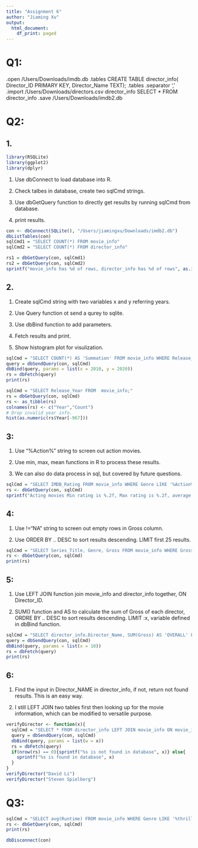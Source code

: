 ```yaml
---
title: "Assignment 6"
author: "Jiaming Xu"
output:
  html_document:
    df_print: paged
---
```


# Q1: 

.open /Users/Downloads/imdb.db
.tables
CREATE TABLE director_info(
Director_ID PRIMARY KEY,
Director_Name TEXT);
.tables
.separator ','
.import /Users/Downloads/directors.csv director_info
SELECT * FROM director_info
.save /Users/Downloads/imdb2.db

# Q2:

## 1.

```r
library(RSQLite)
library(ggplot2)
library(dplyr)
```

1. Use dbConnect to load database into R.

2. Check talbes in database, create two sqlCmd strings.

3. Use dbGetQuery function to directly get results by running sqlCmd from database.

4. print results.

```r
con <- dbConnect(SQLite(), "/Users/jiamingxu/Downloads/imdb2.db")
dbListTables(con)
sqlCmd1 = "SELECT COUNT(*) FROM movie_info"
sqlCmd2 = "SELECT COUNT(*) FROM director_info"

rs1 = dbGetQuery(con, sqlCmd1)
rs2 = dbGetQuery(con, sqlCmd2)
sprintf("movie_info has %d of rows, director_info has %d of rows", as.integer(rs1), as.integer(rs2))

```

## 2.

1. Create sqlCmd string with two variables x and y referring years.

2. Use Query function ot send a qurey to sqlite.

3. Use dbBind function to add parameters.

4. Fetch results and print.

5. Show histogram plot for visulization. 

```r
sqlCmd = "SELECT COUNT(*) AS 'Summation' FROM movie_info WHERE Release_Year >= :x AND Release_Year <= :y"
query = dbSendQuery(con, sqlCmd)
dbBind(query, params = list(x = 2010, y = 2020))
rs = dbFetch(query)
print(rs)

sqlCmd = "SELECT Release_Year FROM	movie_info;"
rs = dbGetQuery(con, sqlCmd) 
rs <- as_tibble(rs)
colnames(rs) <- c("Year","Count")
# Drop invalid year info.
hist(as.numeric(rs$Year[-967]))

```

## 3:

1. Use "%Action%" string to screen out action movies.

2. Use min, max, mean functions in R to process these results.

3. We can also do data process in sql, but covered by future questions.

```r
sqlCmd = "SELECT IMDB_Rating FROM movie_info WHERE Genre LIKE '%Action%'"
rs <- dbGetQuery(con, sqlCmd)
sprintf("Acting movies Min rating is %.2f, Max rating is %.2f, average rating is %.2f.",min(rs), max(rs), mean(rs$IMDB_Rating))
```

## 4:

1. Use !="NA" string to screen out empty rows in Gross column.

2. Use ORDER BY .. DESC to sort results descending. LIMIT first 25 results.

```r
sqlCmd = "SELECT Series_Title, Genre, Gross FROM movie_info WHERE Gross != 'NA' ORDER BY Gross DESC LIMIT 25 ;"
rs <- dbGetQuery(con, sqlCmd)
print(rs)
```

## 5:

1. Use LEFT JOIN function join movie_info and director_info together, ON Director_ID.

2. SUM() function and AS to calculate the sum of Gross of each director, ORDRE BY .. DESC to sort results descending. LIMIT :x, variable defined in dbBind function.

```r
sqlCmd = "SELECT director_info.Director_Name, SUM(Gross) AS 'OVERALL' FROM movie_info LEFT JOIN director_info ON director_info.Director_ID = movie_info.Director_ID GROUP BY movie_info.Director_ID ORDER BY OVERALL DESC LIMIT :x;"
query = dbSendQuery(con, sqlCmd)
dbBind(query, params = list(x = 10))
rs = dbFetch(query)
print(rs)
```

## 6:

1. Find the input in Director_NAME in director_info, if not, return not found results. This is an easy way.

2. I still LEFT JOIN two tables first then looking up for the movie information, which can be modified to versatile purpose.

```r
verifyDirector <- function(x){
  sqlCmd = "SELECT * FROM director_info LEFT JOIN movie_info ON movie_info.Director_ID = director_info.Director_ID WHERE director_info.Director_Name = :w;"
  query = dbSendQuery(con, sqlCmd)
  dbBind(query, params = list(w = x))
  rs = dbFetch(query)
  if(nrow(rs) == 0){sprintf("%s is not found in database", x)} else{
    sprintf("%s is found in database", x)
  }
}
verifyDirector("David Li")
verifyDirector("Steven Spielberg")
```


# Q3:

```r
sqlCmd = "SELECT avg(Runtime) FROM movie_info WHERE Genre LIKE '%thriller%';"
rs <- dbGetQuery(con, sqlCmd)
print(rs)

dbDisconnect(con)

```





